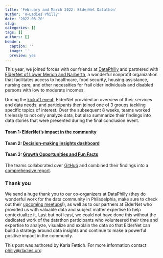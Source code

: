 ```yaml
---
title: 'February and March 2022: ElderNet Datathon'
author: 'R-Ladies Philly'
date: '2022-03-20'
slug: 
categories: []
tags: []
authors: []
header:
  caption: ''
  image: ''
  preview: yes
---
```


This year, we joined forces with our friends at [DataPhilly](https://www.meetup.com/dataphilly/) and partnered with [ElderNet of Lower Merion and Narberth](https://eldernetonline.org/), a wonderful nonprofit organization that facilitates access to healthcare, food security, housing assistance, nursing care, and other necessities for frail older individuals and disabled persons with low to moderate incomes. 

During the [kickoff event](https://youtu.be/2dSYuYJGLk0), ElderNet provided an overview of their services and data needs, and participants then joined one of 3 groups tackling specific topics of interest. Over the subsequent 8 weeks, teams worked tirelessly to not only analyze data, but also summarize their findings into data stories that were presented during the final conclusion event. 


#### Team 1: [ElderNet's impact in the community](https://youtu.be/FeCYaxBP5VY?t=474)

#### Team 2: [Decision-making insights dashboard](https://youtu.be/FeCYaxBP5VY?t=2314)

#### Team 3: [Growth Opportunities and Fun Facts](https://youtu.be/FeCYaxBP5VY?t=4155)

The teams collaborated over [GitHub](https://github.com/rladiesPHL/2022_datathon) and combined their findings into a [comprehensive report](https://github.com/rladiesPHL/2022_datathon/blob/main/analyses/Aging_in_Place_Final_Report.pdf).

### Thank you

We send a huge thank you to our co-organizers at DataPhilly (they do wonderful work for the data community in Philadelphia, make sure to check out their [upcoming meetups](https://www.meetup.com/dataphilly/)!), as well as to our partners at ElderNet who provided us with valuable data and subject matter expertise to help contextualize it. Last but not least, we could not have done this without the dedicated work of the datathon participants who volunteered their time and expertise to analyze, visualize and explain the data so that ElderNet can build a strategy around data insights and continue to make a powerful positive impact in the community. 

This post was authored by Karla Fettich. For more information contact [philly@rladies.org](mailto:philly@rladies.org)
